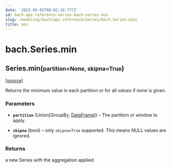 ```yaml
---
date: '2022-05-02T08:02:18.777Z'
id: bach-api-reference-series-bach-series-min
slug: /modeling/bach/api-reference/Series/bach.Series.min/
title: min
---
```


# bach.Series.min

<div class="method">

<h2 class="signature-class"><span class="additional-name">Series.</span><span class="name">min(</span><small class="parameter-list"><span class="parameter" id="partition">partition=None</span>, <span class="parameter" id="skipna">skipna=True</span></small>)</h2>


&#8203;<span class="view-source">[[source]](https://github.com/objectiv/objectiv-analytics/blob/main/bach/bach/series/series.py)</span>

<div class="content">

Returns the minimum value in each partition or for all values if none is given.


### Parameters

* **`partition`** (Union[GroupBy, [DataFrame](/docs/modeling/bach/api-reference/DataFrame/bach.DataFrame/#bach.DataFrame)]) – The partition or window to apply

* **`skipna`** (bool) – only `skipna=True` supported. This means NULL values are ignored.



### Returns

a new Series with the aggregation applied



</div>

</div>
